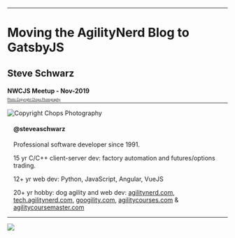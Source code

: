 
<Head>
  <title>Moving the AgilityNerd Blog to GatsbyJS</title>
</Head>

---

# Moving the AgilityNerd Blog to GatsbyJS

## Steve Schwarz

#### NWCJS Meetup - Nov-2019

---

<SplitRight>

<div style="position:relative">
<Image src={stevesnap} size="contain" style={{height: '90vh', marginLeft: '1em'}} title="Copyright Chops Photography"/>
<a style="position:absolute;bottom:5em;left:0;width:100%;font-size:0.5em" href="https://chopsphoto.com">Photo Copyright Chops Photography</a>
</div>

<div style="padding: 0 1em">

#### @steveaschwarz

<div style="text-align: left">

Professional software developer since 1991.

15 yr C/C++ client-server dev: factory automation and futures/options trading.

12+ yr web dev: Python, JavaScript, Angular, VueJS

20+ yr hobby: dog agility and web dev: [agilitynerd.com](https://www.agilitynerd.com),  [tech.agilitynerd.com](https://tech.agilitynerd.com), [googility.com](https://googility.com), [agilitycourses.com](https://agilitycourses.com) & [agilitycoursemaster.com](https://agilitycoursemaster.com)

</div>

</div>

</SplitRight>

---


<SplitLeftAlign style="width:100%">

<div style="height:100vh">
<Image src={legacyagilitynerd} size="contain"></Image>
</div>

<div style="text-align: left;padding-left:1em;">
<h3>AgilityNerd Blog</h3>
<ul>
<li>Started in 2004</li>
<li>Oldest dog agility blog</li>
<li>Hierarchical categories, tags, pages automatically cross linked</li>
<li>800 blog posts</li>
<li>1,600 total pages</li>
<li>12,000 FB followers</li>
</ul>
</div>

</SplitLeftAlign>

---

## Why Change?

1. Authoring experience so painful I don't want to blog!
2. Extinct 1990s platform requiring a VPS: *simplify*
3. Performance

---

## Authoring

<SplitLeftAlign style="width:90%">
<div>

  - Current:
    - Local editor
    - Flat files: metadata + HTML
    - No local preview
    - Manually process images
    - FTP deploy of HTML/assets, view on site and tweak

</div>
<div>

  - Desired:
    - Local and mobile editing
    - Flat files or CMS in Markdown
    - Local and mobile preview
    - Upload raw images
    - Commit to `git` deploys site

</div>
</SplitLeftAlign>

---

## Platform

<SplitLeftAlign style="width:90%">
<div>

  - Current:
    - 1990s Perl CGI Script (Blosxom)
    - Dozens of custom plugins
    - Scripts to generate tags, etc.
    - NGINX with caching
    - Linux VPS $$

</div>
<div>

  - Desired:
    - Use the latest technology
    - Static hosting
    - Zero or low cost

</div>
</SplitLeftAlign>

---

## Performance

<SplitLeftAlign style="width:90%">
<div>

  - Current:
    - Caching gives fast page load on "hot" pages
    - Images on subdomain for parallelization

</div>
<div>

  - Desired:
    - All pages fast
    - Prefetch pages/images
    - Offline support

</div>
</SplitLeftAlign>

---

<Image src={gatsbyicon} size='contain' style={{height:150}}/>

##  Gatsby JS

- Open source, MIT license: https://gatsbyjs.org
- Created by Kyle Mathews [@kylemathews](https://twitter.com/kylemathews)
- Commercial services: https://gatsbyjs.com

---
<!--

<Image src={jamstack} size="contain" style={{height: '100vh', zIndex: 10}}/>

---

## JAMstack Provides:

- Performance: Generate all/most pages at build time
- Scaling: Stateless servers and CDNs
- Security: No server code running smaller attack surface
- Improved developer experience

https://jamstack.org

---
-->

## Gatsby "Fits the bill"

<SplitLeftAlign style="width:90%">
<div>

  - Authoring
    - Flat files or CMS in Markdown
    - Markdown + React => MDX
    - Local preview/hot reload
    - Uploaded images optimized
    - Commit to `git` deploys site

</div>
<div>

  - Platform
    - Latest tech: JS, ReactJS, GraphQL
    - Static hosting - anywhere and free
  - Performance!
    - All pages fast
    - Prefetch pages/images
    - Offline support

</div>
</SplitLeftAlign>

---

# Gatsby in Action

[agilitynerd.com](https://www.agilitynerd.com)

- High Lighthouse performance scores
- Image blur up on load
- Prefetches linked content on scroll
- Progressive Web App (PWA)

---

## Gatsby:
- Combines multiple data sources
- Unified data access model: GraphQL
- Generate pages at build time
- React eco-system goodness

---

<Image src={howgatsbyworks} size="contain" style={{height: '99vh', zIndex: 10}}/>

---

## Getting Started

```
npm install -g gatsby-cli

gatsby new my-blog-starter https://github.com/gatsbyjs/gatsby-starter-blog

cd my-blog-starter

gatsby develop
```

https://github.com/gatsbyjs/gatsby-starter-blog

---

## Data Source Plugins Provide Content

- Markdown, MDX (Markdown + JSX), YAML, CSV, JSON, etc. from files
- Images
- Content Management Systems
- Twitter, FB, GitHub, Instagram feeds
- Over 400 data source plugins:

https://www.gatsbyjs.org/plugins/?=source

---

## Using Data Sources

- Configured in `gatsby-config.js`
- Gatsby uses data sources to create GraphQL nodes

---

## Generate pages using Gatsby API

- In `gatsby-node.js`:
  - Export `createPages` function that builds all pages
  - Call Gatsby's `createPage()` with GraphQL results

---

<FullScreenCode>

```js
exports.createPages = async ({ graphql, actions }) => {
  const result = await graphql(
    `{
      allMdx(sort: {fields: [frontmatter___date], order: DESC},
      filter: {frontmatter: {date: {ne: null}, draft: {ne: true}}}) {
        edges {
          node {
            id
            fields {
              slug
            }
            frontmatter {
              title
              date
              tags
            }
          }
        }
      }
      tagsGroup: allMdx(
        filter: {frontmatter: {date: {ne: null}, draft: {ne: true}}}) {
        group(field: frontmatter___tags) {
          fieldValue
        }
      }
    }`
  )
```
</FullScreenCode>

---

## Test/Fine Tune GQL Queries

[GraphiQL](http://localhost:8000/___graphql?query=query%20MyQuery%20%7B%0A%20%20allMdx(sort%3A%20%7Bfields%3A%20%5Bfrontmatter___date%5D%2C%20order%3A%20DESC%7D%2C%20filter%3A%20%7Bfrontmatter%3A%20%7Bdate%3A%20%7Bne%3A%20null%7D%2C%20draft%3A%20%7Bne%3A%20true%7D%7D%7D)%20%7B%0A%20%20%20%20edges%20%7B%0A%20%20%20%20%20%20node%20%7B%0A%20%20%20%20%20%20%20%20id%0A%20%20%20%20%20%20%20%20fields%20%7B%0A%20%20%20%20%20%20%20%20%20%20slug%0A%20%20%20%20%20%20%20%20%7D%0A%20%20%20%20%20%20%20%20frontmatter%20%7B%0A%20%20%20%20%20%20%20%20%20%20title%0A%20%20%20%20%20%20%20%20%20%20date%0A%20%20%20%20%20%20%20%20%20%20tags%0A%20%20%20%20%20%20%20%20%7D%0A%20%20%20%20%20%20%7D%0A%20%20%20%20%7D%0A%20%20%7D%0A%20%20tagsGroup%3A%20allMdx(filter%3A%20%7Bfrontmatter%3A%20%7Bdate%3A%20%7Bne%3A%20null%7D%2C%20draft%3A%20%7Bne%3A%20true%7D%7D%7D)%20%7B%0A%20%20%20%20group(field%3A%20frontmatter___tags)%20%7B%0A%20%20%20%20%20%20fieldValue%0A%20%20%20%20%7D%0A%20%20%7D%0A%7D%0A&operationName=MyQuery)

---

<FullScreenCode>

```
// Create individual blog posts pages.

posts.forEach((post, index) => {
  const previous = index === posts.length - 1 ? null : posts[index + 1].node
  const next = index === 0 ? null : posts[index - 1].node
  const slug = post.node.fields.slug
  createPage({
    path: slug,
    component: slug.includes('/static/') ? staticPost : blogPost, // template component
    context: {  // component props
      slug: slug,
      previous,
      next,
    },
  })
})
```

</FullScreenCode>

---

## Templates

- React components
- Can contain additional GraphQL queries

`src/templates/static-post.js`

---

## Create/Use React Components Everywhere

Create your own:
  ```
  <TagCloud>
  <TagList>
  <Breadcrumbs>
  <Categories>
  ```

Use 3rd Party Components

Gatsby + MDX => components in your Markdown

---

## Plugin Power!

<SplitLeftAlign style="width:90%">

<div>

- During generation:
  - Markdown/MDX to HTML
  - RSS Feeds
  - Image Processing
  - Sass
  - Sitemap
  - Robots.txt

</div>

<div>

- Client-side:
  - Analytics
  - Search
  - Comments
  - Offline mode
  - Crash monitoring
  - [1400+ Plugins](https://www.gatsbyjs.org/plugins/)

</div>

</SplitLeftAlign>


---

## Deploy

- Gatsby sites only need static hosting!
- GitHub pages, AWS, Azure, Zeit, Netlify, Cloudflare, Google Cloud, etc.
- Trigger build via Git commit hook
- Auto deploy

---

## Gatsby Themes

- Packages reusable plugins, styling, queries
- More than a traditional "theme"

---

## Gatsby Future

- Gatsby Cloud
- Large site performance

---

## Use Gatsby For:

- Portfolio, brouchure, blogs
- Excels at content obtained at build time
- Hybrid sites: include client side JS to communicate with APIs
- New data? Regenerate and re-deploy

---

## Wait, There's More Gatsby!

<div style="text-align: left">

1. Slide Deck Built with [mdx-deck](https://github.com/jxnblk/mdx-deck)

Built on Gatsby

2. Source on GitHub:

https://github.com/saschwarz/nwjs-gatsby

3. Commit/Push Builds/Deploys to [Netlify](https://netlify.com)

https://nwcjs-gatsby.netlify.com

</div>

---

<Image src={snapgatsby} size="contain" style={{height: '80vh'}}>
</Image>

---
